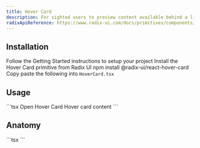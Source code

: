 ```yaml
---
title: Hover Card
description: For sighted users to preview content available behind a link.
radixApiReference: https://www.radix-ui.com/docs/primitives/components/hover-card#api-reference
---
```


<ComponentDemo name="HoverCard" />

## <HeaderLink href="#installation">Installation</HeaderLink>

<Steps id="installation">

<Step className="inline-flex items-center gap-2 [&>p]:mt-0">
  Follow the
  <Link href={"/docs/getting-started"}>Getting Started</Link>
  instructions to setup your project
</Step>
<Step>Install the Hover Card primitive from Radix UI</Step>
<CodeCopyBlock className="mt-2 py-4">npm install @radix-ui/react-hover-card</CodeCopyBlock>
<Step>
  Copy paste the following into <Code>HoverCard.tsx</Code>
</Step>
<ComponentSource name="HoverCard" />

</Steps>

## <HeaderLink href="#usage">Usage</HeaderLink>

<CodeCopyBlock id="usage">
  ```tsx
  <HoverCard>
    <HoverCardTrigger>Open Hover Card</HoverCardTrigger>
    <HoverCardContent className="w-80">Hover card content</HoverCardContent>
  </HoverCard>
  ```
</CodeCopyBlock>

## <HeaderLink href="#anatomy">Anatomy</HeaderLink>

<CodeBlock id="anatomy">
  ```tsx
  <HoverCard>
    <HoverCardTrigger></HoverCardTrigger>
    <HoverCardContent></HoverCardContent>
  </HoverCard>
  ```
</CodeBlock>
